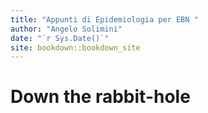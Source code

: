 ```yaml
--- 
title: "Appunti di Epidemiologia per EBN "
author: "Angelo Solimini"
date: "`r Sys.Date()`"
site: bookdown::bookdown_site
---
```


# Down the rabbit-hole

